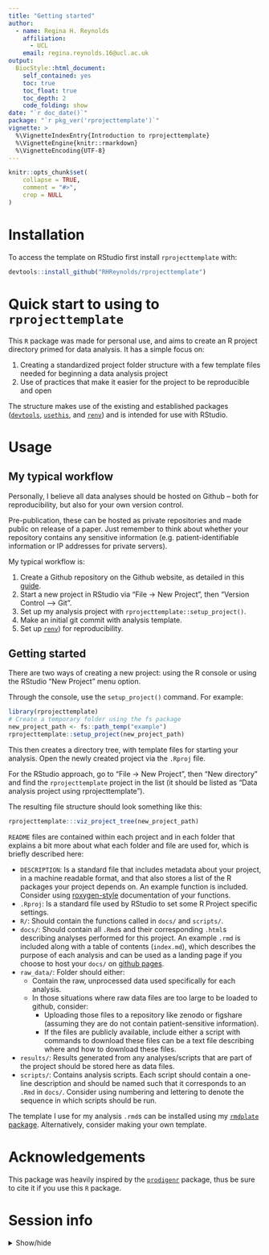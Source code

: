```yaml
---
title: "Getting started"
author: 
  - name: Regina H. Reynolds
    affiliation:
      - UCL
    email: regina.reynolds.16@ucl.ac.uk
output: 
  BiocStyle::html_document:
    self_contained: yes
    toc: true
    toc_float: true
    toc_depth: 2
    code_folding: show
date: "`r doc_date()`"
package: "`r pkg_ver('rprojecttemplate')`"
vignette: >
  %\VignetteIndexEntry{Introduction to rprojecttemplate}
  %\VignetteEngine{knitr::rmarkdown}
  %\VignetteEncoding{UTF-8}  
---
```


```r
knitr::opts_chunk$set(
    collapse = TRUE,
    comment = "#>",
    crop = NULL
)
```

# Installation

To access the template on RStudio first install `rprojecttemplate` with:

``` r

devtools::install_github("RHReynolds/rprojecttemplate")

```

# Quick start to using to `rprojecttemplate`

This `R` package was made for personal use, and aims to create an R project directory primed for data analysis. It has a simple focus on:

1. Creating a standardized project folder structure with a few template files
needed for beginning a data analysis project
2. Use of practices that make it easier for the project to be reproducible and open

The structure makes use of the existing and established packages ([`devtools`](https://devtools.r-lib.org/), [`usethis`](https://usethis.r-lib.org/), and [`renv`](https://rstudio.github.io/renv/articles/renv.html)) and is intended for use with RStudio.

# Usage

## My typical workflow

Personally, I believe all data analyses should be hosted on Github -- both for reproducibility, but also for your own version control. 

Pre-publication, these can be hosted as private repositories and made public on release of a paper. Just remember to think about whether your repository contains any sensitive information (e.g. patient-identifiable information or IP addresses for private servers).

My typical workflow is:

1. Create a Github repository on the Github website, as detailed in this [guide](https://docs.github.com/en/get-started/quickstart/create-a-repo).
2. Start a new project in RStudio via "File -> New Project", then "Version Control --> Git".
3. Set up my analysis project with `rprojecttemplate::setup_project()`.
4. Make an initial git commit with analysis template.
5. Set up [`renv`](https://rstudio.github.io/renv/articles/renv.html)) for reproducibility.

## Getting started

There are two ways of creating a new project: using the R console or using the RStudio "New Project" menu option.

Through the console, use the `setup_project()` command.  For example:

```r
library(rprojecttemplate)
# Create a temporary folder using the fs package
new_project_path <- fs::path_temp("example")
rprojecttemplate::setup_project(new_project_path)
```

This then creates a directory tree, with template files for starting your analysis. Open the newly created project via the `.Rproj` file. 

For the RStudio approach, go to "File -> New Project", then "New directory" and find the `rprojecttemplate` project in the list (it should be listed as "Data analysis project using rprojecttemplate").

The resulting file structure should look something like this:

```r
rprojecttemplate:::viz_project_tree(new_project_path)
```

`README` files are contained within each project and in each folder that explains a bit more about what each folder and file are used for, which is briefly described here:

- `DESCRIPTION`: Is a standard file that includes metadata about your project, in a machine readable format, and that also stores a list of the R packages your project depends on. An example function is included. Consider using [roxygen-style](https://roxygen2.r-lib.org/) 
documentation of your functions.
- `.Rproj`: Is a standard file used by RStudio to set some R Project specific settings.
- `R/`: Should contain the functions called in `docs/` and `scripts/`.
- `docs/`: Should contain all `.Rmd`s and their corresponding `.html`s describing analyses performed for this project. An example `.rmd` is included along with a table of contents (`index.md`), which describes the purpose of each analysis and can be used as a landing page if you choose to host your `docs/` on [github pages](https://pages.github.com/).
- `raw_data/`: Folder should either:
    - Contain the raw, unprocessed data used specifically for each analysis. 
    - In those situations where raw data files are too large to be loaded to github, consider:
        - Uploading those files to a repository like zenodo or figshare (assuming they are do not contain patient-sensitive information).
        - If the files are publicly available, include either a script with commands to download these files can be a text file describing where and how to download these files.
- `results/`: Results generated from any analyses/scripts that are part of the project should be stored here as data files.
- `scripts/`: Contains analysis scripts. Each script should contain a one-line description and should be named such that it corresponds to an `.Rmd` in `docs/`. Consider using numbering and lettering to denote the sequence in which scripts should be run.

The template I use for my analysis `.rmd`s can be installed using my [`rmdplate` package](https://github.com/RHReynolds/rmdplate). Alternatively, consider making your own template.

# Acknowledgements
This package was heavily inspired by the [`prodigenr`](https://github.com/rostools/prodigenr) package, thus be sure to cite it if you use this `R` package.

# Session info

<details>
  <summary>Show/hide</summary>
  
```r
library("sessioninfo")
options(width = 120)
session_info()
```

</details> 
